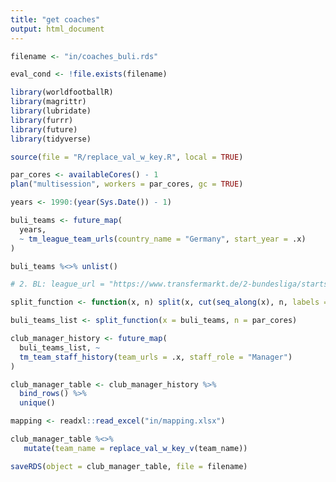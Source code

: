 ```yaml
---
title: "get coaches"
output: html_document
---
```


```r

filename <- "in/coaches_buli.rds"

eval_cond <- !file.exists(filename)
```

```r

library(worldfootballR)
library(magrittr)
library(lubridate)
library(furrr)
library(future)
library(tidyverse)

source(file = "R/replace_val_w_key.R", local = TRUE)
```

```r

par_cores <- availableCores() - 1
plan("multisession", workers = par_cores, gc = TRUE)
```

```r

years <- 1990:(year(Sys.Date()) - 1)

buli_teams <- future_map(
  years,
  ~ tm_league_team_urls(country_name = "Germany", start_year = .x)
)

buli_teams %<>% unlist()

# 2. BL: league_url = "https://www.transfermarkt.de/2-bundesliga/startseite/wettbewerb/L2"

split_function <- function(x, n) split(x, cut(seq_along(x), n, labels = FALSE))

buli_teams_list <- split_function(x = buli_teams, n = par_cores)
```

```r

club_manager_history <- future_map(
  buli_teams_list, ~
  tm_team_staff_history(team_urls = .x, staff_role = "Manager")
)

club_manager_table <- club_manager_history %>%
  bind_rows() %>%
  unique()
```

```r

mapping <- readxl::read_excel("in/mapping.xlsx")

```

```r

club_manager_table %<>%
   mutate(team_name = replace_val_w_key_v(team_name))

```

```r

saveRDS(object = club_manager_table, file = filename)

```
